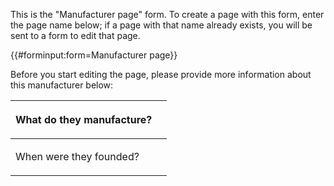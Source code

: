 <noinclude>
This is the "Manufacturer page" form.
To create a page with this form, enter the page name below;
if a page with that name already exists, you will be sent to a form to edit that page.

{{#forminput:form=Manufacturer page}}

</noinclude><includeonly>
Before you start editing the page, please provide more information about this manufacturer below:
<div id="wikiPreview" style="display: none; padding-bottom: 25px; margin-bottom: 25px; border-bottom: 1px solid #AAAAAA;"></div>
{{{for template|Manufacturer page}}}
{| class="formtable"
! What do they manufacture?
| {{{field|Device types|input type=checkboxes}}}
|-
! When were they founded? 
| {{{field|Founding date|input type=datepicker}}}
|}
{{{end template}}}

</includeonly>
